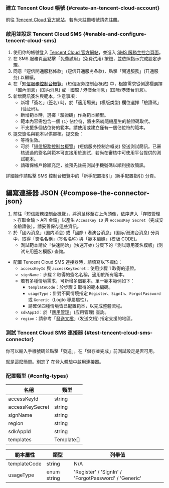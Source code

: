 ### 建立 Tencent Cloud 帳號 \{#create-an-tencent-cloud-account}

前往 [Tencent Cloud 官方網站](https://cloud.tencent.com/)，若尚未註冊帳號請先註冊。

### 啟用並設定 Tencent Cloud SMS \{#enable-and-configure-tencent-cloud-sms}

1. 使用你的帳號登入 [Tencent Cloud 官方網站](https://cloud.tencent.com/)，並進入 [SMS 服務主控台頁面](https://cloud.tencent.com/product/sms)。
2. 在 SMS 服務頁面點擊「免費試用」(免费试用) 按鈕，並依照指示完成設定步驟。
3. 同意「短信開通服務條款」(短信开通服务条款)，點擊「開通服務」(开通服务) 以繼續。
4. 在「[短信服務控制台概覽](https://console.cloud.tencent.com/smsv2)」(短信服务控制台概览) 中，根據需求從側邊欄選擇「國內消息」(国内消息) 或「國際 / 港澳台消息」(国际/港澳台消息)。
5. 新增簡訊簽名與範本。注意事項：
   - 新增「簽名」(签名) 時，於「適用場景」(模版类型) 欄位選擇「驗證碼」(验证码)。
   - 新增範本時，選擇「驗證碼」作為範本類型。
   - 範本內容需包含一個 `{1}` 佔位符，將由系統隨機產生的驗證碼取代。
   - 不支援多個佔位符的範本。請使用或建立僅有一個佔位符的範本。
6. 提交簽名與範本以供審核。提交後：
   - 等待生效。
   - 可於「[短信服務控制台概覽](https://console.cloud.tencent.com/smsv2)」(短信服务控制台概览) 發送測試簡訊。已審核通過的簽名與範本可直接用於測試，若尚在審核中可使用平台提供的測試範本。
   - 請確保帳戶餘額充足，並預先註冊測試手機號碼以順利接收簡訊。

詳細操作請點擊 SMS 控制台概覽中的「新手配置指引」(新手配置指引) 分頁。

## 編寫連接器 JSON \{#compose-the-connector-json}

1. 前往「[短信服務控制台概覽](https://console.cloud.tencent.com/smsv2)」，將滑鼠移至右上角頭像，依序進入「存取管理 > 存取金鑰 > API 金鑰」以產生 `AccessKey ID` 與 `AccessKey Secret`（完成安全驗證後）。請妥善保存這些資訊。
2. 於「國內消息」(国内消息) 或「國際 / 港澳台消息」(国际/港澳台消息) 分頁中，取得「簽名名稱」(签名名称) 與「範本編碼」(模版 CODE)。
   - 測試範本請於「快速開始」(快速开始) 分頁下的「測試專用簽名模版」(测试专用签名模版) 查詢。

- 配置 Tencent Cloud SMS 連接器時，請填寫以下欄位：
  - `accessKeyId` 與 `accessKeySecret`：使用步驟 1 取得的憑證。
  - `signName`：步驟 2 取得的簽名名稱，適用於所有範本。
  - 若有多種情境需求，可新增多個範本。單一範本範例如下：
    - `templateCode`：於步驟 2 取得的範本編碼。
    - `usageType`：針對不同情境指定 `Register`、`SignIn`、`ForgotPassword` 或 `Generic`（Logto 專屬屬性）。
    - 請確保四種情境皆已配置範本，以完成整體流程。
  - `sdkAppId`：於「[應用管理](https://console.cloud.tencent.com/smsv2/app-manage)」(应用管理) 查詢。
  - `region`：請參考「[發送文檔](https://cloud.tencent.com/document/api/382/52071#.E5.9C.B0.E5.9F.9F.E5.88.97.E8.A1.A8)」(发送文档) 指定支援的地區。

### 測試 Tencent Cloud SMS 連接器 \{#test-tencent-cloud-sms-connector}

你可以輸入手機號碼並點擊「發送」，在「儲存並完成」前測試設定是否可用。

就是這麼簡單。別忘了 <MainSiteUrl href="/connectors/sms-connectors#enable-phone-number-sign-up-or-sign-in">在登入體驗中啟用連接器</MainSiteUrl>。

### 配置類型 \{#config-types}

| 名稱            | 類型       |
| --------------- | ---------- |
| accessKeyId     | string     |
| accessKeySecret | string     |
| signName        | string     |
| region          | string     |
| sdkAppId        | string     |
| templates       | Template[] |

| 範本屬性     | 類型        | 列舉值                                               |
| ------------ | ----------- | ---------------------------------------------------- |
| templateCode | string      | N/A                                                  |
| usageType    | enum string | 'Register' / 'SignIn' / 'ForgotPassword' / 'Generic' |
